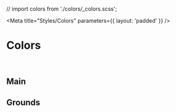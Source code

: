 // import colors from './colors/_colors.scss';

<Meta 
    title="Styles/Colors"
    parameters={{ layout: 'padded' }}
/>

# Colors

<br/>

## Main

<ColorPalette>
    <ColorItem title="Primary" subtitle="" colors={['#FFD200']} />
    <ColorItem title="Secondary" subtitle="" colors={['#050504']} />
</ColorPalette>

## Grounds

<ColorPalette>
    <ColorItem title="Grounds" subtitle="" colors={[
      '#f5f5fa', 
      '#73737d', 
      '#191919'
    ]} />
</ColorPalette>